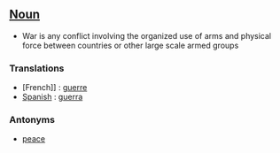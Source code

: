 ==[[Noun]]==

*War is any conflict involving the organized use of arms and physical force between countries or other large scale armed groups

===Translations===

*[French]] : [[guerre]]
*[[Spanish]] : [[guerra]]

===Antonyms===

*[[peace]]
